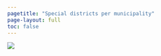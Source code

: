 ```yaml
---
pagetitle: "Special districts per municipality"
page-layout: full
toc: false
---
```


![](img/overlap-cbsa.png){fig-alt="Special districts per municipality, 2022"}